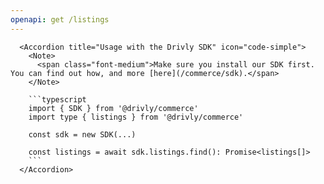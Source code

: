 ```yaml
---
openapi: get /listings
---
```


      <Accordion title="Usage with the Drivly SDK" icon="code-simple">
        <Note>
          <span class="font-medium">Make sure you install our SDK first. You can find out how, and more [here](/commerce/sdk).</span>
        </Note>

        ```typescript
        import { SDK } from '@drivly/commerce'
        import type { listings } from '@drivly/commerce'

        const sdk = new SDK(...)

        const listings = await sdk.listings.find(): Promise<listings[]>
        ```
      </Accordion>
